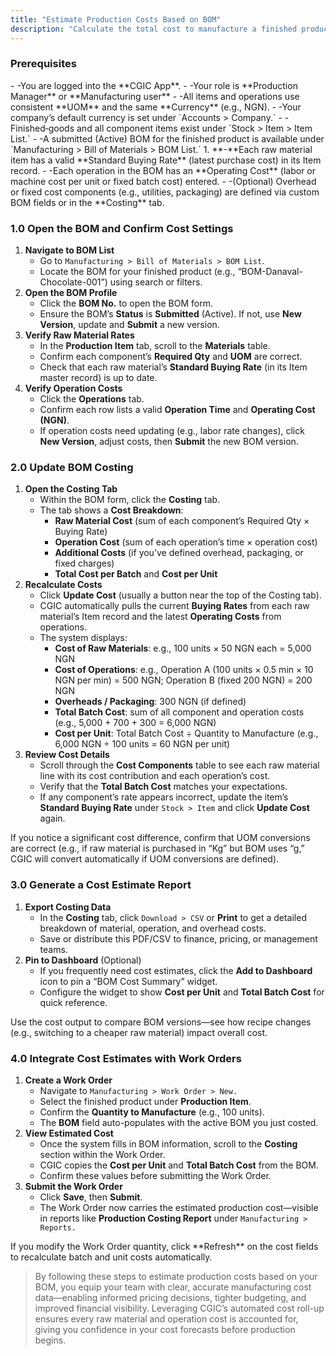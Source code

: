 ```yaml
---
title: "Estimate Production Costs Based on BOM"
description: "Calculate the total cost to manufacture a finished product by leveraging your Bill of Materials (BOM) and operation costs—so you know exactly how much each production run and unit will cost in the CGIC App."
---
```


### Prerequisites

<CardGroup cols={1}>
  <Card title="Logged In & Role" icon="user" iconType="duotone">
    - -You are logged into the **CGIC App**.
    - -Your role is **Production Manager** or **Manufacturing user**
  </Card>
  <Card title="Warehouse & Currency" icon="chart-pie-simple-circle-currency" iconType="duotone">
    - -All items and operations use consistent **UOM** and the same **Currency** (e.g., NGN).
    - -Your company’s default currency is set under `Accounts > Company.`
  </Card>
  <Card title="Items & BOMs" icon="sitemap" iconType="duotone">
    - -Finished‐goods and all component items exist under `Stock > Item > Item List.`
    - -A submitted (Active) BOM for the finished product is available under `Manufacturing > Bill of Materials > BOM List.`
  </Card>
  <Card title="Cost Data Configured" icon="explosion" iconType="duotone">
    1. **-**Each raw material item has a valid **Standard Buying Rate** (latest purchase cost) in its Item record.
       - -Each operation in the BOM has an **Operating Cost** (labor or machine cost per unit or fixed batch cost) entered.
       - -(Optional) Overhead or fixed cost components (e.g., utilities, packaging) are defined via custom BOM fields or in the **Costing** tab.
  </Card>
</CardGroup>

### 1.0 Open the BOM and Confirm Cost Settings

1. **Navigate to BOM List**
   - Go to `Manufacturing > Bill of Materials > BOM List`.
   - Locate the BOM for your finished product (e.g., “BOM-Danaval-Chocolate-001”) using search or filters.
2. **Open the BOM Profile**
   - Click the **BOM No.** to open the BOM form.
   - Ensure the BOM’s **Status** is **Submitted** (Active). If not, use **New Version**, update and **Submit** a new version.
3. **Verify Raw Material Rates**
   - In the **Production Item** tab, scroll to the **Materials** table.
   - Confirm each component’s **Required Qty** and **UOM** are correct.
   - Check that each raw material’s **Standard Buying Rate** (in its Item master record) is up to date.
4. **Verify Operation Costs**
   - Click the **Operations** tab.
   - Confirm each row lists a valid **Operation Time** and **Operating Cost (NGN)**.
   - If operation costs need updating (e.g., labor rate changes), click **New Version**, adjust costs, then **Submit** the new BOM version.

### 2.0 Update BOM Costing

1. **Open the Costing Tab**
   - Within the BOM form, click the **Costing** tab.
   - The tab shows a **Cost Breakdown**:
     - **Raw Material Cost** (sum of each component’s Required Qty × Buying Rate)
     - **Operation Cost** (sum of each operation’s time × operation cost)
     - **Additional Costs** (if you’ve defined overhead, packaging, or fixed charges)
     - **Total Cost per Batch** and **Cost per Unit**
2. **Recalculate Costs**
   - Click **Update Cost** (usually a button near the top of the Costing tab).
   - CGIC automatically pulls the current **Buying Rates** from each raw material’s Item record and the latest **Operating Costs** from operations.
   - The system displays:
     - **Cost of Raw Materials**: e.g., 100 units × 50 NGN each = 5,000 NGN
     - **Cost of Operations**: e.g., Operation A (100 units × 0.5 min × 10 NGN per min) = 500 NGN; Operation B (fixed 200 NGN) = 200 NGN
     - **Overheads / Packaging**: 300 NGN (if defined)
     - **Total Batch Cost**: sum of all component and operation costs (e.g., 5,000 \+ 700 \+ 300 = 6,000 NGN)
     - **Cost per Unit**: Total Batch Cost ÷ Quantity to Manufacture (e.g., 6,000 NGN ÷ 100 units = 60 NGN per unit)
3. **Review Cost Details**
   - Scroll through the **Cost Components** table to see each raw material line with its cost contribution and each operation’s cost.
   - Verify that the **Total Batch Cost** matches your expectations.
   - If any component’s rate appears incorrect, update the item’s **Standard Buying Rate** under `Stock > Item` and click **Update Cost** again.

<Note>
  If you notice a significant cost difference, confirm that UOM conversions are correct (e.g., if raw material is purchased in “Kg” but BOM uses “g,” CGIC will convert automatically if UOM conversions are defined).
</Note>

### 3.0 Generate a Cost Estimate Report

1. **Export Costing Data**
   - In the **Costing** tab, click `Download > CSV` or **Print** to get a detailed breakdown of material, operation, and overhead costs.
   - Save or distribute this PDF/CSV to finance, pricing, or management teams.
2. **Pin to Dashboard** (Optional)
   - If you frequently need cost estimates, click the **Add to Dashboard** icon to pin a “BOM Cost Summary” widget.
   - Configure the widget to show **Cost per Unit** and **Total Batch Cost** for quick reference.

<Tip>
  Use the cost output to compare BOM versions—see how recipe changes (e.g., switching to a cheaper raw material) impact overall cost.
</Tip>

### 4.0 Integrate Cost Estimates with Work Orders

1. **Create a Work Order**
   - Navigate to `Manufacturing > Work Order > New.`
   - Select the finished product under **Production Item**.
   - Confirm the **Quantity to Manufacture** (e.g., 100 units).
   - The **BOM** field auto-populates with the active BOM you just costed.
2. **View Estimated Cost**
   - Once the system fills in BOM information, scroll to the **Costing** section within the Work Order.
   - CGIC copies the **Cost per Unit** and **Total Batch Cost** from the BOM.
   - Confirm these values before submitting the Work Order.
3. **Submit the Work Order**
   - Click **Save**, then **Submit**.
   - The Work Order now carries the estimated production cost—visible in reports like **Production Costing Report** under `Manufacturing > Reports.`

<Tip>
  If you modify the Work Order quantity, click **Refresh** on the cost fields to recalculate batch and unit costs automatically.
</Tip>

> By following these steps to estimate production costs based on your BOM, you equip your team with clear, accurate manufacturing cost data—enabling informed pricing decisions, tighter budgeting, and improved financial visibility. Leveraging CGIC’s automated cost roll-up ensures every raw material and operation cost is accounted for, giving you confidence in your cost forecasts before production begins.